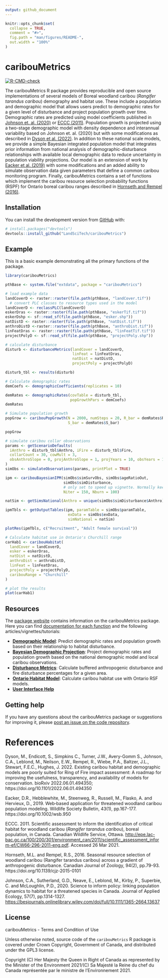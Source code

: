 ```yaml
---
output: github_document
---
```


<!-- README.md is generated from README.Rmd. Please edit that file -->

```r
knitr::opts_chunk$set(
  collapse = TRUE,
  comment = "#>",
  fig.path = "man/figures/README-",
  out.width = "100%"
)
```

# caribouMetrics

<!-- badges: start -->
[![R-CMD-check](https://github.com/LandSciTech/caribouMetrics/actions/workflows/R-CMD-check.yaml/badge.svg)](https://github.com/LandSciTech/caribouMetrics/actions/workflows/R-CMD-check.yaml)
<!-- badges: end -->

The caribouMetrics R package provides reproducible and open source implementations of several models of Boreal woodland caribou (_Rangifer tarandus caribou_) demography and habitat use. These include a population and demographic model that allows users predict to demographic rates for a given level of disturbance and project population growth over time. Demographic rates are predicted using model coefficients published in [Johnson et. al. (2020)](doi:10.1111/1365-2664.13637) or [ECCC (2011)](https://www.registrelep-sararegistry.gc.ca/virtual_sara/files/ri_boreal_caribou_science_0811_eng.pdf). Population growth is projected using a two-stage demographic model with density dependence and interannual variability based on Johnson et. al. (2020) but with some modifications as described in [Dyson et al. (2022)](https://doi.org/10.1101/2022.06.01.494350). In addition to these national scale models, we provide a simple Bayesian integrated population model that integrates prior information from national analysis of demographic-disturbance relationships with available local demographic data to reduce uncertainty in population viability projections. Our model is an extension of work by [Eacker et al. (2019)](https://doi.org/10.1002/wsb.950) with some modifications and an added ability to simulate observation data given parameters that define a common caribou monitoring program.   Finally, caribouMetrics contains a set of functions which implement the caribou resource selection probability functions (RSPF) for Ontario boreal caribou ranges described in [Hornseth and Rempel (2016)](https://doi.org/10.1139/cjz-2015-0101).

## Installation

You can install the development version from [GitHub](https://github.com/) with:

``` r
# install.packages("devtools")
devtools::install_github("LandSciTech/caribouMetrics")
```
## Example

This is a basic example demonstrating all the primary functions of the package.

```r
library(caribouMetrics)

pthBase <- system.file("extdata", package = "caribouMetrics")

# load example data
landCoverD <- raster::raster(file.path(pthBase, "landCover.tif")) 
  # convert PLC classes to resource types used in the model 
landCoverD <- reclassPLC(landCoverD)
eskerDras <- raster::raster(file.path(pthBase, "eskerTif.tif"))
eskerDshp <- sf::read_sf(file.path(pthBase, "esker.shp"))
natDistD <- raster::raster(file.path(pthBase, "natDist.tif"))
anthroDistD <-raster::raster(file.path(pthBase, "anthroDist.tif"))
linFeatDras <- raster::raster(file.path(pthBase, "linFeatTif.tif"))
projectPolyD <- sf::read_sf(file.path(pthBase, "projectPoly.shp"))

# calculate disturbance 
disturb <- disturbanceMetrics(landCover = landCoverD,
                              linFeat = linFeatDras,  
                              natDist = natDistD,
                              projectPoly = projectPolyD)

disturb_tbl <- results(disturb)

# Calculate demographic rates
demCoefs <- demographicCoefficients(replicates = 10)

demRates <- demographicRates(covTable = disturb_tbl,
                             popGrowthPars = demCoefs)
demRates

# Simulate population growth
popGrow <- caribouPopGrowth(N = 2000, numSteps = 20, R_bar = demRates$R_bar, 
                            S_bar = demRates$S_bar)

popGrow

# simulate caribou collar observations
params <- getScenarioDefaults(
  iAnthro = disturb_tbl$Anthro, iFire = disturb_tbl$Fire,
  collarCount = 30, cowMult = 3, 
  obsAnthroSlope = 0, projAnthroSlope = 1, projYears = 10, obsYears = 10
)
simObs <- simulateObservations(params, printPlot = TRUE)

ipm <- caribouBayesianIPM(simObs$simSurvObs, simObs$ageRatioOut, 
                          simObs$simDisturbance,
                          # only set to speed up vignette. Normally keep defaults.
                          Niter = 150, Nburn = 100)

natSim <- getSimsNational(Anthro = unique(simObs$simDisturbance$Anthro))

ipmTbls <- getOutputTables(ipm, paramTable = simObs$paramTable, 
                            exData = simObs$exData, 
                            simNational = natSim)

plotRes(ipmTbls, c("Recruitment", "Adult female survival"))

# Calculate habitat use in Ontario's Churchill range
carHab1 <- caribouHabitat(
  landCover = landCoverD,
  esker = eskerDras, 
  natDist = natDistD, 
  anthroDist = anthroDistD, 
  linFeat = linFeatDras, 
  projectPoly = projectPolyD,
  caribouRange = "Churchill"
)

# plot the results
plot(carHab1)
```

## Resources

The [package website](https://landscitech.github.io/caribouMetrics) contains information on the caribouMetrics package. Here you can find [documentation for each function](https://landscitech.github.io/caribouMetrics/reference/index.html) and the following articles/vignettes/tutorials:

* [**Demographic Model**](https://landscitech.github.io/caribouMetrics/articles/caribouDemography.html): 
Predict demographic rates and population growth based on their relationship to habitat disturbance. 
* [**Bayesian Demographic Projection**](https://landscitech.github.io/caribouMetrics/articles/BayesianDemographicProjection.html): Project demographic rates and population growth based on the national demographic model and local caribou observations.
* [**Disturbance Metrics**](https://landscitech.github.io/caribouMetrics/articles/Using_disturbanceMetrics.html): Calculate buffered anthropogenic disturbance and fire disturbance percentages for a given area.
* [**Ontario Habitat Model**](https://landscitech.github.io/caribouMetrics/articles/Using_caribouHabitat.html): Calculate caribou habitat use with Ontario RSF models.
* [**User Interface Help**](https://landscitech.github.io/caribouMetrics/articles/UI_help.html)

## Getting help

If you have any questions about the caribouMetrics package or suggestions for improving it, please [post an issue on the code repository](https://github.com/LandSciTech/caribouMetrics/issues/new).

# References

Dyson, M., Endicott, S., Simpkins C., Turner, J.W., Avery-Gomm S., Johnson, C.A., Leblond, M., Neilson, E.W., Rempel, R., Wiebe, P.A., Baltzer, J.L., Stewart, F.E.C., Hughes, J. 2022. Existing caribou habitat and demographic models are poorly suited for Ring of Fire impact assessment: A roadmap for improving the usefulness, transparency, and availability of models for conservation. bioRxiv 2022.06.01.494350; https://doi.org/10.1101/2022.06.01.494350

Eacker, D.R., Hebblewhite, M., Steenweg, R., Russell, M., Flasko, A. and Hervieux, D., 2019. Web‐based application for threatened woodland caribou population modeling. Wildlife Society Bulletin, 43(1), pp.167-177. https://doi.org/10.1002/wsb.950

ECCC. 2011. Scientific assessment to inform the identification of critical
habitat for woodland caribou (*Rangifer tarandus caribou*), boreal population, in
Canada. Canadian Wildlife Service, Ottawa.
<http://epe.lac-bac.gc.ca/100/200/301/environment_can/2011/scientific_assessment_inform-ef/CW66-296-2011-eng.pdf>.
Accessed 26 Mar 2021.

Hornseth, M.L. and Rempel, R.S., 2016. Seasonal resource selection of
woodland caribou (Rangifer tarandus caribou) across a gradient of
anthropogenic disturbance. Canadian Journal of Zoology, 94(2), pp.79-93.
https://doi.org/10.1139/cjz-2015-0101

Johnson, C.A., Sutherland, G.D., Neave, E., Leblond, M., Kirby, P., Superbie, C.
and McLoughlin, P.D., 2020. Science to inform policy: linking population
dynamics to habitat for a threatened species in Canada. Journal of Applied
Ecology, 57(7), pp.1314-1327.
<https://besjournals.onlinelibrary.wiley.com/doi/full/10.1111/1365-2664.13637>

## License
caribouMetrics - Terms and Condition of Use

Unless otherwise noted, source code of the `caribouMetrics` R package is covered under
Crown Copyright, Government of Canada, and distributed under the GPL3 license.

Copyright (C) Her Majesty the Queen in Right of Canada as represented by the Minister of the Environment 2021/(C) Sa Majesté la Reine du chef du Canada représentée par le ministre de l'Environnement 2021.
